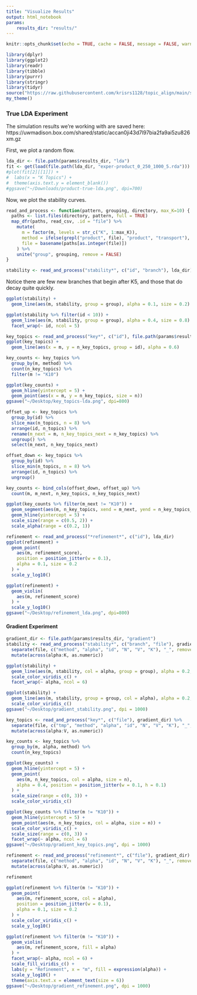 ```yaml
---
title: "Visualize Results"
output: html_notebook
params:
    results_dir: "results/"
---
```


```r
knitr::opts_chunk$set(echo = TRUE, cache = FALSE, message = FALSE, warning = FALSE, fig.width = 5, fig.height = 2)
```

```r
library(dplyr)
library(ggplot2)
library(readr)
library(tibble)
library(purrr)
library(stringr)
library(tidyr)
source("https://raw.githubusercontent.com/krisrs1128/topic_align/main/simulations/simulation_functions.R")
my_theme()
```

### True LDA Experiment

The simulation results we're working with are saved here: 
https://uwmadison.box.com/shared/static/accan0ji43d7l97bia2fa9ai5zu826xm.gz

First, we plot a random flow.

```r
lda_dir <- file.path(params$results_dir, "lda")
fit <- get(load(file.path(lda_dir, "exper-product_0_250_1000_5.rda")))
#plot(fit[2][[1]]) +
#  labs(x = "K Topics") +
#  theme(axis.text.y = element_blank())
#ggsave("~/Downloads/product-true-lda.png", dpi=700)
```


Now, we plot the stability curves.

```r
read_and_process <- function(pattern, grouping, directory, max_K=10) {
  paths <- list.files(directory, pattern, full = TRUE)
  map_dfr(paths, read_csv, .id = "file") %>%
    mutate(
      m = factor(m, levels = str_c("K", 1:max_K)),
      method = ifelse(grepl("product", file), "product", "transport"),
      file = basename(paths[as.integer(file)])
    ) %>%
    unite("group", grouping, remove = FALSE)
}
```

```r
stability <- read_and_process("stability*", c("id", "branch"), lda_dir)
```

Notice there are few new branches that begin after K5, and those that do decay
quite quickly.

```r
ggplot(stability) +
  geom_line(aes(m, stability, group = group), alpha = 0.1, size = 0.2)
```


```r
ggplot(stability %>% filter(id < 10)) +
  geom_line(aes(m, stability, group = group), alpha = 0.4, size = 0.8) +
  facet_wrap(~ id, ncol = 5)
```


```r
key_topics <- read_and_process("key*", c("id"), file.path(params$results_dir, "lda"))
ggplot(key_topics) +
  geom_line(aes(x = m, y = n_key_topics, group = id), alpha = 0.6)
```

```r
key_counts <- key_topics %>%
  group_by(m, method) %>%
  count(n_key_topics) %>%
  filter(m != "K10")

ggplot(key_counts) +
  geom_hline(yintercept = 5) +
  geom_point(aes(x = m, y = n_key_topics, size = n))
ggsave("~/Desktop/key_topics-lda.png", dpi=800)
```

```r
offset_up <- key_topics %>%
  group_by(id) %>%
  slice_max(n_topics, n = 8) %>%
  arrange(id, n_topics) %>%
  rename(m_next = m, n_key_topics_next = n_key_topics) %>%
  ungroup() %>%
  select(m_next, n_key_topics_next)

offset_down <- key_topics %>%
  group_by(id) %>%
  slice_min(n_topics, n = 8) %>%
  arrange(id, n_topics) %>%
  ungroup()

key_counts <- bind_cols(offset_down, offset_up) %>%
  count(m, m_next, n_key_topics, n_key_topics_next)
```

```r
ggplot(key_counts %>% filter(m_next != "K10")) +
  geom_segment(aes(m, n_key_topics, xend = m_next, yend = n_key_topics_next, size = n, alpha = n)) +
  geom_hline(yintercept = 5) +
  scale_size(range = c(0.5, 2)) +
  scale_alpha(range = c(0.2, 1))
```

```r
refinement <- read_and_process("*refinement*", c("id"), lda_dir)
ggplot(refinement) +
  geom_point(
    aes(m, refinement_score), 
    position = position_jitter(w = 0.1),
    alpha = 0.1, size = 0.2
  ) +
  scale_y_log10()
```
```r
ggplot(refinement) +
  geom_violin(
    aes(m, refinement_score)
  ) +
  scale_y_log10()
ggsave("~/Desktop/refinement_lda.png", dpi=800)
```

#### Gradient Experiment

```r
gradient_dir <- file.path(params$results_dir, "gradient")
stability <- read_and_process("stability*", c("branch", "file"), gradient_dir) %>%
  separate(file, c("method", "alpha", "id", "N", "V", "K"), "_", remove = FALSE) %>%
  mutate(across(alpha:K, as.numeric))
```

```r
ggplot(stability) +
  geom_line(aes(m, stability, col = alpha, group = group), alpha = 0.2, size = 0.5) +
  scale_color_viridis_c() +
  facet_wrap(~ alpha, ncol = 6)
```
```r
ggplot(stability) +
  geom_line(aes(m, stability, group = group, col = alpha), alpha = 0.2, size = 0.3) +
  scale_color_viridis_c()
ggsave("~/Desktop/gradient_stability.png", dpi = 1000)
```

```r
key_topics <- read_and_process("key*", c("file"), gradient_dir) %>%
  separate(file, c("tmp", "method", "alpha", "id", "N", "V", "K"), "_", remove = FALSE) %>%
  mutate(across(alpha:V, as.numeric))
```

```r
key_counts <- key_topics %>%
  group_by(m, alpha, method) %>%
  count(n_key_topics)

ggplot(key_counts) +
  geom_hline(yintercept = 5) +
  geom_point(
    aes(m, n_key_topics, col = alpha, size = n), 
    alpha = 0.4, position = position_jitter(w = 0.1, h = 0.1)
  ) +
  scale_size(range = c(0, 3)) +
  scale_color_viridis_c()
```


```r
ggplot(key_counts %>% filter(m != "K10")) +
  geom_hline(yintercept = 5) +
  geom_point(aes(m, n_key_topics, col = alpha, size = n)) +
  scale_color_viridis_c() +
  scale_size(range = c(0, 3)) +
  facet_wrap(~ alpha, ncol = 6)
ggsave("~/Desktop/gradient_key_topics.png", dpi = 1000)
```

```r
refinement <- read_and_process("refinement*", c("file"), gradient_dir) %>%
  separate(file, c("method", "alpha", "id", "N", "V", "K"), "_", remove = FALSE) %>%
  mutate(across(alpha:V, as.numeric))
```

```r
refinement
```

```r
ggplot(refinement %>% filter(m != "K10")) +
  geom_point(
    aes(m, refinement_score, col = alpha), 
    position = position_jitter(w = 0.1),
    alpha = 0.1, size = 0.2
  ) +
  scale_color_viridis_c() +
  scale_y_log10()
```
```r
ggplot(refinement %>% filter(m != "K10")) +
  geom_violin(
    aes(m, refinement_score, fill = alpha)
  ) +
  facet_wrap(~ alpha, ncol = 6) +
  scale_fill_viridis_c() +
  labs(y = "Refinement", x = "m", fill = expression(alpha)) +
  scale_y_log10() +
  theme(axis.text.x = element_text(size = 6))
ggsave("~/Desktop/gradient_refinement.png", dpi = 1000)
```

